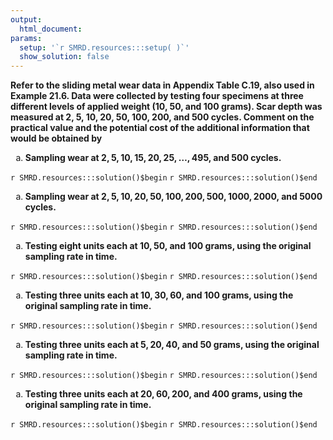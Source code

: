 ```yaml
---
output:
  html_document:
params:
  setup: '`r SMRD.resources:::setup( )`'
  show_solution: false
---
```


__Refer to the sliding metal wear data in Appendix Table C.19, also used in Example 21.6. Data were collected by testing four specimens at three different levels of applied weight (10, 50, and 100 grams). Scar depth was measured at 2, 5, 10, 20, 50, 100, 200, and 500 cycles. Comment on the practical value and the potential cost of the additional information that would be obtained by__

a. __Sampling wear at $2,5,10,15,20,25, \dots, 495$, and $500$ cycles.__

`r SMRD.resources:::solution()$begin`
`r SMRD.resources:::solution()$end`

a. __Sampling wear at $2, 5, 10, 20, 50, 100, 200, 500, 1000, 2000$, and $5000$ cycles.__

`r SMRD.resources:::solution()$begin`
`r SMRD.resources:::solution()$end`

a. __Testing eight units each at $10, 50$, and $100$ grams, using the original sampling rate in time.__

`r SMRD.resources:::solution()$begin`
`r SMRD.resources:::solution()$end`

a. __Testing three units each at $10, 30, 60$, and $100$ grams, using the original sampling rate in time.__

`r SMRD.resources:::solution()$begin`
`r SMRD.resources:::solution()$end`

a. __Testing three units each at $5, 20, 40$, and $50$ grams, using the original sampling rate in time.__

`r SMRD.resources:::solution()$begin`
`r SMRD.resources:::solution()$end`

a. __Testing  three units each at $20, 60, 200$, and $400$ grams, using the original sampling rate in time.__ 

`r SMRD.resources:::solution()$begin`
`r SMRD.resources:::solution()$end`
